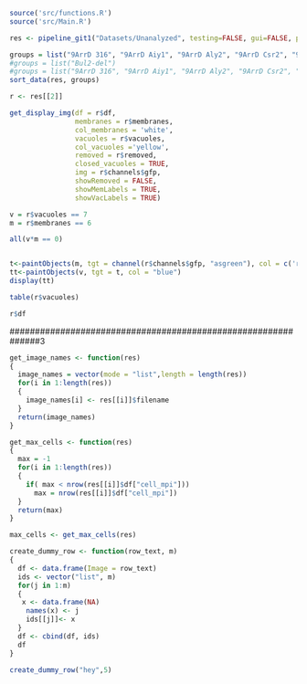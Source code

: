 
```r
source('src/functions.R')
source('src/Main.R')
```


```r
res <- pipeline_git1("Datasets/Unanalyzed", testing=FALSE, gui=FALSE, progress=NULL)
```

```r
groups = list("9ArrD 316", "9ArrD Aiy1", "9ArrD Aly2", "9ArrD Csr2", "9ArrD Ecm21", "9ArrD Ldb19", "9ArrD Rod1", "9ArrD Rog3", "9ArrD Ylr392c", "9ArrDYgr068c", "WT 316")
#groups = list("Bul2-del") 
#groups = list("9ArrD 316", "9ArrD Aiy1", "9ArrD Aly2", "9ArrD Csr2", "9ArrD Ecm21", "9ArrD Ldb19", "9ArrD Rod1", "9ArrD Rog3", "9ArrD Ylr392c", "9ArrDYgr068c")
sort_data(res, groups)
```

```r
r <- res[[2]]
```


```r
get_display_img(df = r$df,
                membranes = r$membranes, 
                col_membranes = 'white', 
                vacuoles = r$vacuoles, 
                col_vacuoles ='yellow', 
                removed = r$removed,
                closed_vacuoles = TRUE, 
                img = r$channels$gfp, 
                showRemoved = FALSE, 
                showMemLabels = TRUE, 
                showVacLabels = TRUE)
```
```r
v = r$vacuoles == 7
m = r$membranes == 6
```


```r
all(v*m == 0)
```

```r

```



```r
t<-paintObjects(m, tgt = channel(r$channels$gfp, "asgreen"), col = c('red','red'))
tt<-paintObjects(v, tgt = t, col = "blue")
display(tt)
```

```r
table(r$vacuoles)
```

```r
r$df
```

##############################################################3



```r
get_image_names <- function(res)
{
  image_names = vector(mode = "list",length = length(res))
  for(i in 1:length(res))
  {
    image_names[i] <- res[[i]]$filename
  }
  return(image_names)
}
```




```r
get_max_cells <- function(res)
{
  max = -1
  for(i in 1:length(res))
  {
    if( max < nrow(res[[i]]$df["cell_mpi"]))
      max = nrow(res[[i]]$df["cell_mpi"])
  }
  return(max)
}

```


```r
max_cells <- get_max_cells(res)

```

```r
create_dummy_row <- function(row_text, m)
{
  df <- data.frame(Image = row_text)
  ids <- vector("list", m)
  for(j in 1:m)
  {
   x <- data.frame(NA)
    names(x) <- j
    ids[[j]]<- x
  }
  df <- cbind(df, ids)
  df
}
```


```r
create_dummy_row("hey",5)
```


